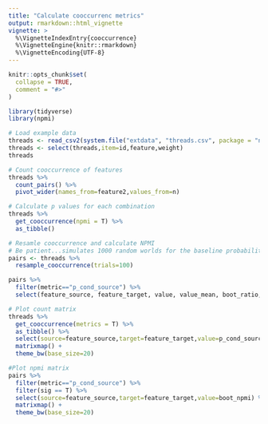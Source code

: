 ```yaml
---
title: "Calculate cooccurrenc metrics"
output: rmarkdown::html_vignette
vignette: >
  %\VignetteIndexEntry{cooccurrence}
  %\VignetteEngine{knitr::rmarkdown}
  %\VignetteEncoding{UTF-8}
---
```


```r
knitr::opts_chunk$set(
  collapse = TRUE,
  comment = "#>"
)
```


```r
library(tidyverse)
library(npmi)

# Load example data
threads <- read_csv2(system.file("extdata", "threads.csv", package = "npmi"))
threads <- select(threads,item=id,feature,weight)
threads

```

```r

# Count cooccurrence of features
threads %>%
  count_pairs() %>% 
  pivot_wider(names_from=feature2,values_from=n)

```

```r

# Calculate p values for each combination
threads %>% 
  get_cooccurrence(npmi = T) %>% 
  as_tibble()

```

```r
# Resamle cooccurrence and calculate NPMI
# Be patient...simulates 1000 random worlds for the baseline probability
pairs <- threads %>%
  resample_cooccurrence(trials=100)

pairs %>% 
  filter(metric=="p_cond_source") %>% 
  select(feature_source, feature_target, value, value_mean, boot_ratio, boot_npmi,sig)
```


```r

# Plot count matrix
threads %>% 
  get_cooccurrence(metrics = T) %>% 
  as_tibble() %>% 
  select(source=feature_source,target=feature_target,value=p_cond_source) %>% 
  matrixmap() +
  theme_bw(base_size=20)

```

```r


#Plot npmi matrix
pairs %>% 
  filter(metric=="p_cond_source") %>% 
  filter(sig == T) %>% 
  select(source=feature_source,target=feature_target,value=boot_npmi) %>% 
  matrixmap() +
  theme_bw(base_size=20)

```

